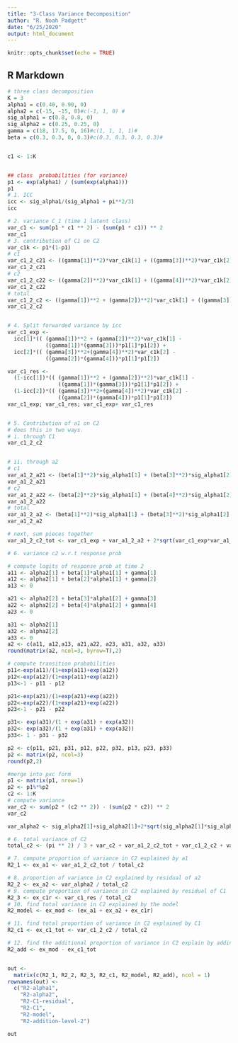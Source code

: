 ```yaml
---
title: "3-Class Variance Decomposition"
author: "R. Noah Padgett"
date: "6/25/2020"
output: html_document
---
```


```r
knitr::opts_chunk$set(echo = TRUE)
```

## R Markdown

```r

# three class decomposition
K = 3
alpha1 = c(0.40, 0.90, 0)
alpha2 = c(-15, -15, 0)#c(-1, 1, 0) #
sig_alpha1 = c(0.8, 0.8, 0)
sig_alpha2 = c(0.25, 0.25, 0)
gamma = c(18, 17.5, 0, 16)#c(1, 1, 1, 1)#
beta = c(0.3, 0.3, 0, 0.3)#c(0.3, 0.3, 0.3, 0.3)# 


c1 <- 1:K


## class  probabilities (for variance)
p1 <- exp(alpha1) / (sum(exp(alpha1)))
p1
# 1. ICC
icc <- sig_alpha1/(sig_alpha1 + pi**2/3)
icc

# 2. variance C_1 (time 1 latent class)
var_c1 <- sum(p1 * c1 ** 2) - (sum(p1 * c1)) ** 2
var_c1
# 3. contribution of C1 on C2
var_c1k <- p1*(1-p1)
# c1
var_c1_2_c21 <- ((gamma[1])**2)*var_c1k[1] + ((gamma[3])**2)*var_c1k[2] - ((gamma[1])*(gamma[3]))*p1[1]*p1[2] 
var_c1_2_c21
# c2
var_c1_2_c22 <- ((gamma[2])**2)*var_c1k[1] + ((gamma[4])**2)*var_c1k[2] - ((gamma[2])*(gamma[4]))*p1[1]*p1[2] 
var_c1_2_c22
# total
var_c1_2_c2 <- ((gamma[1])**2 + (gamma[2])**2)*var_c1k[1] + ((gamma[3])**2+(gamma[4])**2)*var_c1k[2] - ((gamma[1])*(gamma[3]) + (gamma[2])*(gamma[4]))*p1[1]*p1[2] 
var_c1_2_c2


# 4. Split forwarded variance by icc
var_c1_exp <- 
  icc[1]*(( (gamma[1])**2 + (gamma[2])**2)*var_c1k[1] -
            ((gamma[1])*(gamma[3]))*p1[1]*p1[2]) +
  icc[2]*(( (gamma[3])**2+(gamma[4])**2)*var_c1k[2] - 
            ((gamma[2])*(gamma[4]))*p1[1]*p1[2])

var_c1_res <- 
  (1-icc[1])*(( (gamma[1])**2 + (gamma[2])**2)*var_c1k[1] -
                ((gamma[1])*(gamma[3]))*p1[1]*p1[2]) +
  (1-icc[2])*(( (gamma[3])**2+(gamma[4])**2)*var_c1k[2] - 
                ((gamma[2])*(gamma[4]))*p1[1]*p1[2])
var_c1_exp; var_c1_res; var_c1_exp+ var_c1_res


# 5. Contribution of a1 on C2
# does this in two ways.
# i. through C1
var_c1_2_c2


# ii. through a2
# c1
var_a1_2_a21 <- (beta[1]**2)*sig_alpha1[1] + (beta[3]**2)*sig_alpha1[2]
var_a1_2_a21
# c2
var_a1_2_a22 <- (beta[2]**2)*sig_alpha1[1] + (beta[4]**2)*sig_alpha1[2]
var_a1_2_a22
# total
var_a1_2_a2 <- (beta[1]**2)*sig_alpha1[1] + (beta[3]**2)*sig_alpha1[2] + (beta[2]**2)*sig_alpha1[1] + (beta[4]**2)*sig_alpha1[2]
var_a1_2_a2

# next, sum pieces together
var_a1_2_c2_tot <- var_c1_exp + var_a1_2_a2 + 2*sqrt(var_c1_exp*var_a1_2_a2)

# 6. variance c2 w.r.t response prob

# compute logits of response prob at time 2
a11 <- alpha2[1] + beta[1]*alpha1[1] + gamma[1]
a12 <- alpha2[1] + beta[2]*alpha1[1] + gamma[2]
a13 <- 0

a21 <- alpha2[2] + beta[3]*alpha1[2] + gamma[3]
a22 <- alpha2[2] + beta[4]*alpha1[2] + gamma[4]
a23 <- 0

a31 <- alpha2[1]
a32 <- alpha2[2]
a33 <- 0
a2 <- c(a11, a12,a13, a21,a22, a23, a31, a32, a33)
round(matrix(a2, ncol=3, byrow=T),2)

# compute transition probabilities
p11<-exp(a11)/(1+exp(a11)+exp(a12))
p12<-exp(a12)/(1+exp(a11)+exp(a12))
p13<-1 - p11 - p12

p21<-exp(a21)/(1+exp(a21)+exp(a22))
p22<-exp(a22)/(1+exp(a21)+exp(a22))
p23<-1 - p21 - p22

p31<- exp(a31)/(1 + exp(a31) + exp(a32))
p32<- exp(a32)/(1 + exp(a31) + exp(a32))
p33<- 1 - p31 - p32

p2 <- c(p11, p21, p31, p12, p22, p32, p13, p23, p33)
p2 <- matrix(p2, ncol=3)
round(p2,2)

#merge into pxc form
p1 <- matrix(p1, nrow=1)
p2 <- p1%*%p2
c2 <- 1:K
# compute variance
var_c2 <- sum(p2 * (c2 ** 2)) - (sum(p2 * c2)) ** 2
var_c2

var_alpha2 <- sig_alpha2[1]+sig_alpha2[1]+2*sqrt(sig_alpha2[1]*sig_alpha2[2])

# 6. total variance of C2
total_c2 <- (pi ** 2) / 3 + var_c2 + var_a1_2_c2_tot + var_c1_2_c2 + var_alpha2

# 7. compute proportion of variance in C2 explained by a1
R2_1 <- ex_a1 <- var_a1_2_c2_tot / total_c2

# 8. proportion of variance in C2 explained by residual of a2
R2_2 <- ex_a2 <- var_alpha2 / total_c2
# 9. compute proportion of variance in C2 explained by residual of C1
R2_3 <- ex_c1r <- var_c1_res / total_c2
# 10. find total variance in C2 explained by the model
R2_model <- ex_mod <- (ex_a1 + ex_a2 + ex_c1r)

# 11. find total proportion of variance in C2 explained by C1
R2_c1 <- ex_c1_tot <- var_c1_2_c2 / total_c2

# 12. find the additional proportion of variance in C2 explain by adding the school level-2 effect at time-2
R2_add <- ex_mod - ex_c1_tot


out <-
  matrix(c(R2_1, R2_2, R2_3, R2_c1, R2_model, R2_add), ncol = 1)
rownames(out) <-
  c("R2-alpha1",
    "R2-alpha2",
    "R2-C1-residual",
    "R2-C1",
    "R2-model",
    "R2-addition-level-2")

out

```